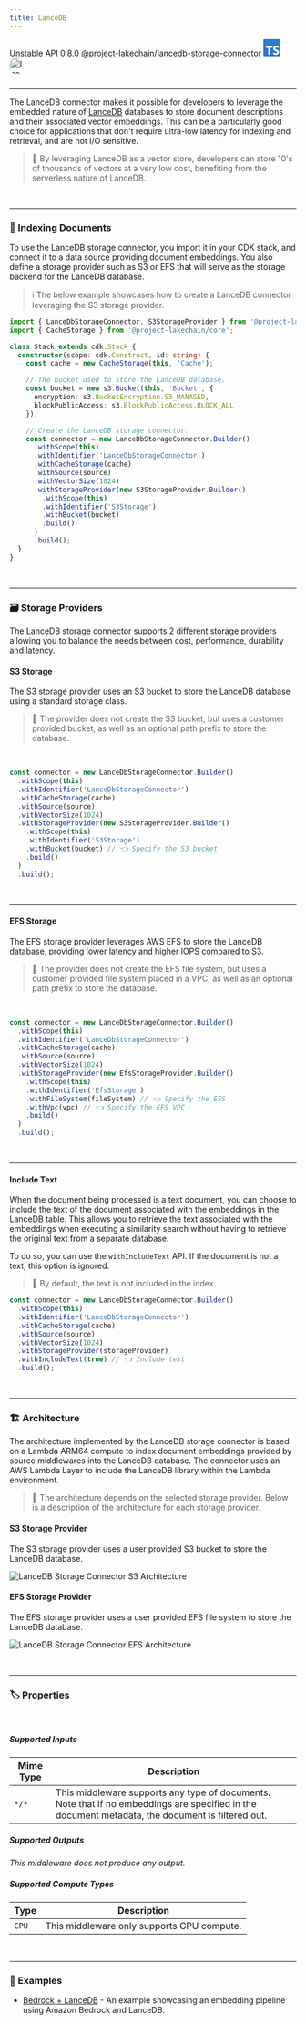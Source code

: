 ```yaml
---
title: LanceDB
---
```



<span title="Label: Pro" data-view-component="true" class="Label Label--api text-uppercase">
  Unstable API
</span>
<span title="Label: Pro" data-view-component="true" class="Label Label--version text-uppercase">
  0.8.0
</span>
<span title="Label: Pro" data-view-component="true" class="Label Label--package">
  <a target="_blank" href="https://www.npmjs.com/package/@project-lakechain/lancedb-storage-connector">
    @project-lakechain/lancedb-storage-connector
  </a>
</span>
<span class="language-icon">
  <svg role="img" viewBox="0 0 24 24" width="30" xmlns="http://www.w3.org/2000/svg" style="fill: #3178C6;"><title>TypeScript</title><path d="M1.125 0C.502 0 0 .502 0 1.125v21.75C0 23.498.502 24 1.125 24h21.75c.623 0 1.125-.502 1.125-1.125V1.125C24 .502 23.498 0 22.875 0zm17.363 9.75c.612 0 1.154.037 1.627.111a6.38 6.38 0 0 1 1.306.34v2.458a3.95 3.95 0 0 0-.643-.361 5.093 5.093 0 0 0-.717-.26 5.453 5.453 0 0 0-1.426-.2c-.3 0-.573.028-.819.086a2.1 2.1 0 0 0-.623.242c-.17.104-.3.229-.393.374a.888.888 0 0 0-.14.49c0 .196.053.373.156.529.104.156.252.304.443.444s.423.276.696.41c.273.135.582.274.926.416.47.197.892.407 1.266.628.374.222.695.473.963.753.268.279.472.598.614.957.142.359.214.776.214 1.253 0 .657-.125 1.21-.373 1.656a3.033 3.033 0 0 1-1.012 1.085 4.38 4.38 0 0 1-1.487.596c-.566.12-1.163.18-1.79.18a9.916 9.916 0 0 1-1.84-.164 5.544 5.544 0 0 1-1.512-.493v-2.63a5.033 5.033 0 0 0 3.237 1.2c.333 0 .624-.03.872-.09.249-.06.456-.144.623-.25.166-.108.29-.234.373-.38a1.023 1.023 0 0 0-.074-1.089 2.12 2.12 0 0 0-.537-.5 5.597 5.597 0 0 0-.807-.444 27.72 27.72 0 0 0-1.007-.436c-.918-.383-1.602-.852-2.053-1.405-.45-.553-.676-1.222-.676-2.005 0-.614.123-1.141.369-1.582.246-.441.58-.804 1.004-1.089a4.494 4.494 0 0 1 1.47-.629 7.536 7.536 0 0 1 1.77-.201zm-15.113.188h9.563v2.166H9.506v9.646H6.789v-9.646H3.375z"/></svg>
</span>
<span class="language-icon" style="margin-right: 10px">
  <a target="_blank" href="https://lancedb.github.io/lancedb/">
    <Image width="28" src={icon} alt="Icon" style="border-radius: 40%" />
  </a>
</span>
<div style="margin-top: 26px"></div>

---

The LanceDB connector makes it possible for developers to leverage the embedded nature of [LanceDB](https://lancedb.github.io/lancedb/) databases to store document descriptions and their associated vector embeddings.
This can be a particularly good choice for applications that don't require ultra-low latency for indexing and retrieval, and are not I/O sensitive.

> 💁 By leveraging LanceDB as a vector store, developers can store 10's of thousands of vectors at a very low cost, benefiting from the serverless nature of LanceDB.

<br />

---

### 💾 Indexing Documents

To use the LanceDB storage connector, you import it in your CDK stack, and connect it to a data source providing document embeddings.
You also define a storage provider such as S3 or EFS that will serve as the storage backend for the LanceDB database.

> ℹ️ The below example showcases how to create a LanceDB connector leveraging the S3 storage provider.

```typescript
import { LanceDbStorageConnector, S3StorageProvider } from '@project-lakechain/lancedb-storage-connector';
import { CacheStorage } from '@project-lakechain/core';

class Stack extends cdk.Stack {
  constructor(scope: cdk.Construct, id: string) {
    const cache = new CacheStorage(this, 'Cache');

    // The bucket used to store the LanceDB database.
    const bucket = new s3.Bucket(this, 'Bucket', {
      encryption: s3.BucketEncryption.S3_MANAGED,
      blockPublicAccess: s3.BlockPublicAccess.BLOCK_ALL
    });

    // Create the LanceDB storage connector.
    const connector = new LanceDbStorageConnector.Builder()
      .withScope(this)
      .withIdentifier('LanceDbStorageConnector')
      .withCacheStorage(cache)
      .withSource(source)
      .withVectorSize(1024)
      .withStorageProvider(new S3StorageProvider.Builder()
        .withScope(this)
        .withIdentifier('S3Storage')
        .withBucket(bucket)
        .build()
      )
      .build();
  }
}
```

<br />

---

### 🗃️ Storage Providers

The LanceDB storage connector supports 2 different storage providers allowing you to balance the needs between cost, performance, durability and latency.

#### S3 Storage

The S3 storage provider uses an S3 bucket to store the LanceDB database using a standard storage class.

> 💁 The provider does not create the S3 bucket, but uses a customer provided bucket, as well as an optional path prefix to store the database.

<br />

```typescript
const connector = new LanceDbStorageConnector.Builder()
  .withScope(this)
  .withIdentifier('LanceDbStorageConnector')
  .withCacheStorage(cache)
  .withSource(source)
  .withVectorSize(1024)
  .withStorageProvider(new S3StorageProvider.Builder()
    .withScope(this)
    .withIdentifier('S3Storage')
    .withBucket(bucket) // 👈 Specify the S3 bucket
    .build()
  )
  .build();
```

<br />

---

#### EFS Storage

The EFS storage provider leverages AWS EFS to store the LanceDB database, providing lower latency and higher IOPS compared to S3.

> 💁 The provider does not create the EFS file system, but uses a customer provided file system placed in a VPC, as well as an optional path prefix to store the database.

<br />

```typescript
const connector = new LanceDbStorageConnector.Builder()
  .withScope(this)
  .withIdentifier('LanceDbStorageConnector')
  .withCacheStorage(cache)
  .withSource(source)
  .withVectorSize(1024)
  .withStorageProvider(new EfsStorageProvider.Builder()
    .withScope(this)
    .withIdentifier('EfsStorage')
    .withFileSystem(fileSystem) // 👈 Specify the EFS
    .withVpc(vpc) // 👈 Specify the EFS VPC
    .build()
  )
  .build();
```

<br />

---

#### Include Text

When the document being processed is a text document, you can choose to include the text of the document associated with the embeddings in the LanceDB table.
This allows you to retrieve the text associated with the embeddings when executing a similarity search without having to retrieve the original text from a separate database.

To do so, you can use the `withIncludeText` API. If the document is not a text, this option is ignored.

> 💁 By default, the text is not included in the index.

```typescript
const connector = new LanceDbStorageConnector.Builder()
  .withScope(this)
  .withIdentifier('LanceDbStorageConnector')
  .withCacheStorage(cache)
  .withSource(source)
  .withVectorSize(1024)
  .withStorageProvider(storageProvider)
  .withIncludeText(true) // 👈 Include text
  .build();
```

<br />

---

### 🏗️ Architecture

The architecture implemented by the LanceDB storage connector is based on a Lambda ARM64 compute to index document embeddings provided by source middlewares into the LanceDB database.
The connector uses an AWS Lambda Layer to include the LanceDB library within the Lambda environment.

> 💁 The architecture depends on the selected storage provider. Below is a description of the architecture for each storage provider.

#### S3 Storage Provider

The S3 storage provider uses a user provided S3 bucket to store the LanceDB database.

![LanceDB Storage Connector S3 Architecture](../../../assets/lancedb-storage-connector-s3-architecture.png)

#### EFS Storage Provider

The EFS storage provider uses a user provided EFS file system to store the LanceDB database.

![LanceDB Storage Connector EFS Architecture](../../../assets/lancedb-storage-connector-efs-architecture.png)

<br />

---

### 🏷️ Properties

<br />

##### Supported Inputs

|  Mime Type  | Description |
| ----------- | ----------- |
| `*/*` | This middleware supports any type of documents. Note that if no embeddings are specified in the document metadata, the document is filtered out. |

##### Supported Outputs

*This middleware does not produce any output.*

##### Supported Compute Types

| Type  | Description |
| ----- | ----------- |
| `CPU` | This middleware only supports CPU compute. |

<br />

---

### 📖 Examples

- [Bedrock + LanceDB](https://github.com/awslabs/project-lakechain/tree/main/examples/simple-pipelines/embedding-pipelines/bedrock-lancedb-pipeline) - An example showcasing an embedding pipeline using Amazon Bedrock and LanceDB.
